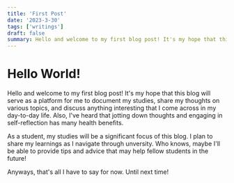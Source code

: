 ```yaml
---
title: 'First Post'
date: '2023-3-30'
tags: ['writings']
draft: false
summary: Hello and welcome to my first blog post! It's my hope that this blog will serve as a platform for me to document my studies, share my thoughts on various topics, and discuss anything interesting that I come across in my day-to-day life...
---
```


# Hello World!
Hello and welcome to my first blog post! It's my hope that this blog will serve as a platform for me to document my studies, share my thoughts on various topics, and discuss anything interesting that I come across in my day-to-day life. Also, I've heard that jotting down thoughts and engaging in self-reflection has many health benefits.

As a student, my studies will be a significant focus of this blog. I plan to share my learnings as I navigate through unversity. Who knows, maybe I'll be able to provide tips and advice that may help fellow students in the future!

Anyways, that's all I have to say for now. Until next time!
